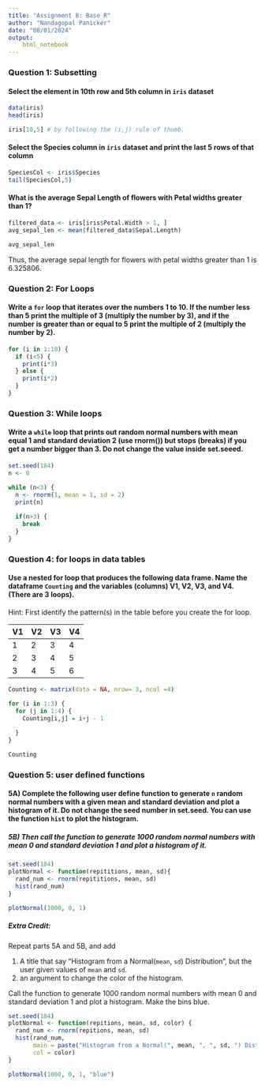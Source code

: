 ```yaml
---
title: "Assignment 8: Base R"
author: "Nandagopal Panicker"
date: "08/01/2024"
output: 
    html_notebook
---
```


### Question 1: Subsetting

#### Select the element in 10th row and 5th column in `iris` dataset

```r
data(iris)
head(iris)
```
```r
iris[10,5] # by following the (i,j) rule of thumb.
```


#### Select the Species column in `iris` dataset and print the last 5 rows of that column
```r
SpeciesCol <- iris$Species
tail(SpeciesCol,5)

```


#### What is the average Sepal Length of flowers with Petal widths greater than 1? 

```r
filtered_data <- iris[iris$Petal.Width > 1, ]
avg_sepal_len <- mean(filtered_data$Sepal.Length)

avg_sepal_len
```
Thus, the average sepal length for flowers with petal widths greater than 1 is 6.325806.


### Question 2: For Loops

#### Write a `for` loop that iterates over the numbers 1 to 10. If the number less than 5 print the multiple of 3 (multiply the number by 3), and if the number is greater than or equal to 5 print the multiple of 2 (multiply the number by 2). 

```r
for (i in 1:10) {
  if (i<5) {
    print(i*3)
  } else {
    print(i*2)
  }
}

```

### Question 3: While loops

#### Write a `while` loop that prints out random normal numbers with mean equal 1 and standard deviation 2 (use rnorm()) but stops (breaks) if you get a number bigger than 3. Do not change the value inside set.seeed.
```r
set.seed(184)
n <- 0

while (n<3) {
  n <- rnorm(1, mean = 1, sd = 2)
  print(n)
  
  if(n>3) {
    break
  }
}


```

### Question 4: for loops in data tables

#### Use a nested for loop that produces the following data frame. Name the dataframe  `Counting` and the variables (columns)  V1, V2, V3, and V4.  (There are 3 loops). 

Hint: First identify the pattern(s) in the table before you create the for loop.

| V1 | V2 | V3 | V4 |  
|:-- |:-- |:-- |:-- |
| 1 | 2 | 3 | 4 |  
| 2 | 3 | 4 | 5 |  
| 3 | 4 | 5 | 6 |  

```r
Counting <- matrix(data = NA, nrow= 3, ncol =4)

for (i in 1:3) {
  for (j in 1:4) {
    Counting[i,j] = i+j - 1 
    
  }
}

Counting
```

### Question 5: user defined functions

#### 5A) Complete the following user define function to generate `n` random normal numbers with a given mean and standard deviation and plot a histogram of it. Do not change  the seed number in set.seed. You can use the function `hist` to plot the histogram.  

##### 5B) Then call the function to generate 1000 random normal numbers with mean 0 and standard deviation 1 and plot a histogram of it.

```r
set.seed(184)
plotNormal <- function(repititions, mean, sd){
  rand_num <- rnorm(repititions, mean, sd)
  hist(rand_num)
}

plotNormal(1000, 0, 1)
```

##### Extra Credit: 

Repeat parts 5A and 5B, and add 

1. A title that say "Histogram from a Normal(`mean`, `sd`) Distribution", but the user given values of `mean` and `sd`.
2. an argument to change the color of the histogram.  

Call the function to generate 1000 random normal numbers with mean 0 and standard deviation 1 and plot a histogram. Make the bins blue.

```r
set.seed(184)
plotNormal <- function(repitions, mean, sd, color) {
  rand_num <- rnorm(repitions, mean, sd)
  hist(rand_num, 
       main = paste("Histogram from a Normal(", mean, ", ", sd, ") Distribution", sep = ""),
       col = color)
}

plotNormal(1000, 0, 1, "blue")
```
